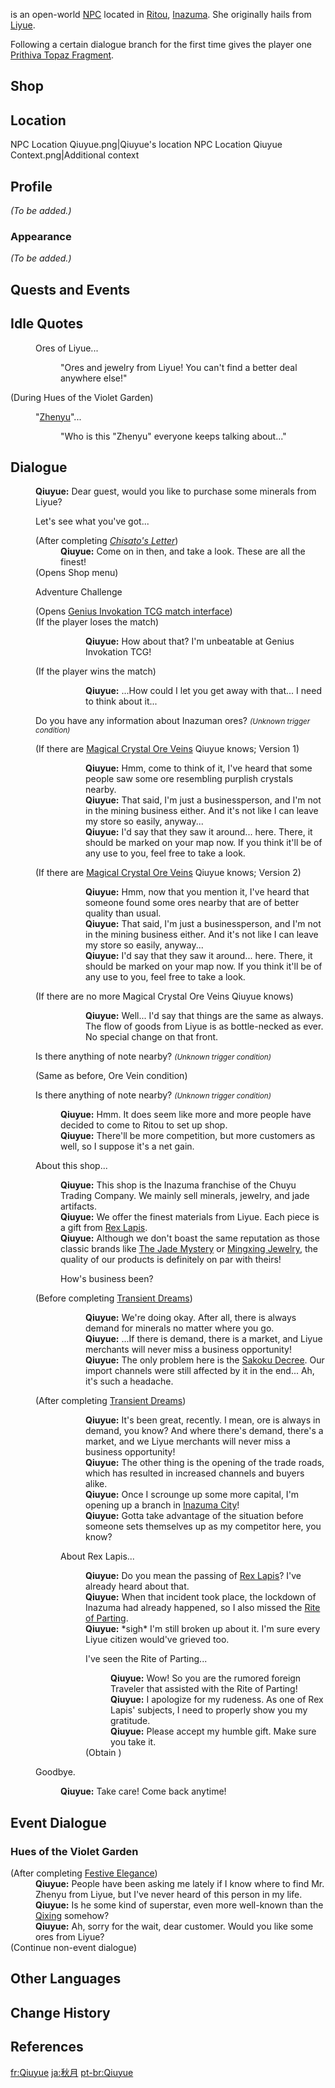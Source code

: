 {{Meta
<!-- REMOVE THIS TEMPLATE AFTER ADDING MISSING INFO -->
|missing_NPC_profile  = yes
}}
{{Character Infobox
|type             = Open-World NPC
|image            = NPC Qiuyue.png
|region           = Liyue
|region2          = Inazuma
|location         = Inazuma
|affiliation      = Chuyu Trading Company
|title            = Chuyu Trading Company Branch Manager
|voiceEN          = [http://www.laurenmayfield.com/ Lauren Mayfield]<ref name="Lauren Mayfield">Twitter: [https://twitter.com/laurenamayfield/status/1418615730677768195 EN VA Self Announcement] ([https://web.archive.org/web/20210724034849/https://twitter.com/LaurenAMayfield/status/1418615730677768195 Archived])</ref>
|dialoguereward   = {{card|Prithiva Topaz Fragment|1}}
}}
{{Lang|'''Qiuyue'''|zh=秋月|zh_rm=Qiūyuè}} is an open-world [[NPC]] located in [[Ritou]], [[Inazuma]]. She originally hails from [[Liyue]].

Following a certain dialogue branch for the first time gives the player one [[Prithiva Topaz Fragment]].

==Shop==
{{Shop/Header|note=Refreshes|total=1|vendor=Qiuyue}}
{{Shop|Iron Chunk|120|10|note=Every 3 Days|total=1}}
{{Shop|White Iron Chunk|400|10|note=Every 3 Days|total=1}}
{{Shop|Electro Crystal|1,000|5|note=Every 3 Days|total=1}}
{{Shop/Footer|note=&#32;|total=10,200}}

==Location==
<gallery>
NPC Location Qiuyue.png|Qiuyue's location
NPC Location Qiuyue Context.png|Additional context
</gallery>

==Profile==
<!-- detailed story/lore information goes here -->
''(To be added.)''

===Appearance===
''(To be added.)''

==Quests and Events==
{{Quests and Events}}

==Idle Quotes==
{{Dialogue Start}}
:{{DIcon|Idle}} Ores of Liyue...
::{{A|VO Qiuyue 01.ogg}} "Ores and jewelry from Liyue! You can't find a better deal anywhere else!"
{{Dialogue End}}

;(During Hues of the Violet Garden)
{{Dialogue Start}}
:{{DIcon|Idle}} "[[Zhenyu]]"...
::{{A|VO Qiuyue Irodori 01.ogg}} "Who is this "Zhenyu" everyone keeps talking about..."
{{Dialogue End}}

==Dialogue==
{{Stub Dialogue|Check conditions for {{DIcon|!}}}}
{{Dialogue Start}}
:'''Qiuyue:''' Dear guest, would you like to purchase some minerals from Liyue?
:{{DIcon|Shop}} Let's see what you've got...
:;(After completing ''[[Chisato's Letter]]'')
::'''Qiuyue:''' Come on in then, and take a look. These are all the finest!
:;(Opens Shop menu)
:{{DIcon|TCG}} Adventure Challenge
:;(Opens [[Genius Invokation TCG/Stage/Qiuyue/Blade of the Lone Wolf|Genius Invokation TCG match interface]])
:;(If the player loses the match)
:::'''Qiuyue:''' How about that? I'm unbeatable at Genius Invokation TCG!
:;(If the player wins the match)
:::'''Qiuyue:''' ...How could I let you get away with that... I need to think about it...
:{{DIcon|!}} Do you have any information about Inazuman ores? <small>''(Unknown trigger condition)''</small>
:;(If there are [[Magical Crystal Chunk|Magical Crystal Ore Veins]] Qiuyue knows; Version 1)
:::'''Qiuyue:''' Hmm, come to think of it, I've heard that some people saw some ore resembling purplish crystals nearby.
:::'''Qiuyue:''' That said, I'm just a businessperson, and I'm not in the mining business either. And it's not like I can leave my store so easily, anyway...
:::'''Qiuyue:''' I'd say that they saw it around... here. There, it should be marked on your map now. If you think it'll be of any use to you, feel free to take a look.
::;([[Rich Ore Reserve]]s marked on the map)
:;(If there are [[Magical Crystal Chunk|Magical Crystal Ore Veins]] Qiuyue knows; Version 2)
:::'''Qiuyue:''' Hmm, now that you mention it, I've heard that someone found some ores nearby that are of better quality than usual.
:::'''Qiuyue:''' That said, I'm just a businessperson, and I'm not in the mining business either. And it's not like I can leave my store so easily, anyway...
:::'''Qiuyue:''' I'd say that they saw it around... here. There, it should be marked on your map now. If you think it'll be of any use to you, feel free to take a look.
::;([[Rich Ore Reserve]]s marked on the map)
:;(If there are no more Magical Crystal Ore Veins Qiuyue knows)
:::'''Qiuyue:''' Well... I'd say that things are the same as always. The flow of goods from Liyue is as bottle-necked as ever. No special change on that front.
:{{DIcon|!}} Is there anything of note nearby? <small>''(Unknown trigger condition)''</small>
:;(Same as before, Ore Vein condition)
:{{DIcon|!}} Is there anything of note nearby? <small>''(Unknown trigger condition)''</small>
::'''Qiuyue:''' Hmm. It does seem like more and more people have decided to come to Ritou to set up shop.
::'''Qiuyue:''' There'll be more competition, but more customers as well, so I suppose it's a net gain.
:{{DIcon}} About this shop...
::'''Qiuyue:''' This shop is the Inazuma franchise of the Chuyu Trading Company. We mainly sell minerals, jewelry, and jade artifacts.
::'''Qiuyue:''' We offer the finest materials from Liyue. Each piece is a gift from [[Rex Lapis]].
::'''Qiuyue:''' Although we don't boast the same reputation as those classic brands like [[The Jade Mystery]] or [[Mingxing Jewelry]], the quality of our products is definitely on par with theirs!
::{{DIcon}} How's business been?
:;(Before completing [[Transient Dreams]])
:::'''Qiuyue:''' We're doing okay. After all, there is always demand for minerals no matter where you go.
:::'''Qiuyue:''' ...If there is demand, there is a market, and Liyue merchants will never miss a business opportunity!
:::'''Qiuyue:''' The only problem here is the [[Sakoku Decree]]. Our import channels were still affected by it in the end... Ah, it's such a headache.
:;(After completing [[Transient Dreams]])
:::'''Qiuyue:''' It's been great, recently. I mean, ore is always in demand, you know? And where there's demand, there's a market, and we Liyue merchants will never miss a business opportunity!
:::'''Qiuyue:''' The other thing is the opening of the trade roads, which has resulted in increased channels and buyers alike.
:::'''Qiuyue:''' Once I scrounge up some more capital, I'm opening up a branch in [[Inazuma City]]!
:::'''Qiuyue:''' Gotta take advantage of the situation before someone sets themselves up as my competitor here, you know?
::{{DIcon}} About Rex Lapis...
:::'''Qiuyue:''' Do you mean the passing of [[Rex Lapis]]? I've already heard about that.
:::'''Qiuyue:''' When that incident took place, the lockdown of Inazuma had already happened, so I also missed the [[Rite of Parting]].
:::'''Qiuyue:''' *sigh* I'm still broken up about it. I'm sure every Liyue citizen would've grieved too.
:::{{DIcon|Reward}} I've seen the Rite of Parting...
::::'''Qiuyue:''' Wow! So you are the rumored foreign Traveler that assisted with the Rite of Parting!
::::'''Qiuyue:''' I apologize for my rudeness. As one of Rex Lapis' subjects, I need to properly show you my gratitude.
::::'''Qiuyue:''' Please accept my humble gift. Make sure you take it.
:::;(Obtain {{Item|Prithiva Topaz Fragment|20|x=1}})
:{{DIcon}} Goodbye.
::'''Qiuyue:''' Take care! Come back anytime!
{{Dialogue End}}

==Event Dialogue==
===Hues of the Violet Garden===
{{Dialogue Start}}
;(After completing [[Festive Elegance]])
:'''Qiuyue:''' People have been asking me lately if I know where to find Mr. Zhenyu from Liyue, but I've never heard of this person in my life.
:'''Qiuyue:''' Is he some kind of superstar, even more well-known than the [[Qixing]] somehow?
:'''Qiuyue:''' Ah, sorry for the wait, dear customer. Would you like some ores from Liyue?
;(Continue non-event dialogue)
{{Dialogue End}}

==Other Languages==
{{Other Languages
|default_hidden = 1
|en      = Qiuyue
|zhs     = 秋月
|zhs_rm  = Qiūyuè
|zht     = 秋月
|zht_rm  = Qiūyuè
|ja      = 秋月
|ja_rm   = Shuugetsu{{Assumed}}
|ko      = {{tt|추월|秋月}}
|es      = Qiuyue
|fr      = Qiuyue
|ru      = Цю Юэ
|th      = Qiuyue
|vi      = Qiuyue
|de      = Qiuyue
|id      = Qiuyue
|pt      = Qiuyue
|tr      = Qiuyue
|it      = Qiuyue
}}

==Change History==
{{Change History|2.0}}

==References==
{{Reflist}}

[[fr:Qiuyue]]
[[ja:秋月]]
[[pt-br:Qiuyue]]